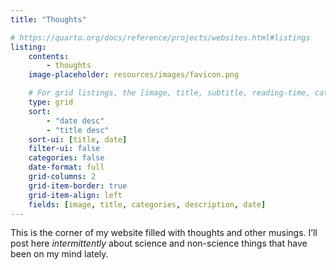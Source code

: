 ```yaml
---
title: "Thoughts"

# https://quarto.org/docs/reference/projects/websites.html#listings
listing:
    contents: 
        - thoughts
    image-placeholder: resources/images/favicon.png

    # For grid listings, the [image, title, subtitle, reading-time, categories, description, author, date, date-modified] fields will be arranged on the body of the card. The [filename, file-modified] fields will appear in the card footer. Any other fields will appear in a table at the bottom of the card body.
    type: grid
    sort: 
        - "date desc"
        - "title desc"
    sort-ui: [title, date]
    filter-ui: false
    categories: false
    date-format: full
    grid-columns: 2
    grid-item-border: true
    grid-item-align: left
    fields: [image, title, categories, description, date]
---
```


This is the corner of my website filled with thoughts and other musings. I'll post here *intermittently* about science and non-science things that have been on my mind lately.

<!-- All of the posts for this blog will be featured after this comment! -->
